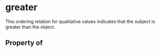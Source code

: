 # greater

This ordering relation for qualitative values indicates that the subject is greater than the object.

## Property of




